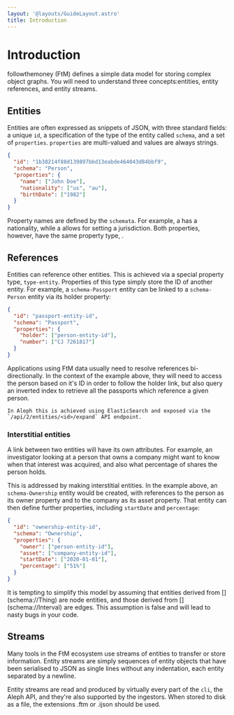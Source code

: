 ```yaml
---
layout: '@layouts/GuideLayout.astro'
title: Introduction
---
```


# Introduction

followthemoney (FtM) defines a simple data model for storing complex object graphs. You will need to understand three concepts:entities, entity references, and entity streams.

## Entities

Entities are often expressed as snippets of JSON, with three standard fields: a unique `id`, a specification of the type of the entity called `schema`, and a set of `properties`. `properties` are multi-valued and values are always strings.

```json
{
  "id": "1b38214f88d139897bbd13eabde464043d84bbf9",
  "schema": "Person",
  "properties": {
    "name": ["John Doe"],
    "nationality": ["us", "au"],
    "birthDate": ["1982"]
  }
}
```

Property names are defined by the `schemata`. For example, a [](schema://Person) has a nationality, while a [](schema://Company) allows for setting a jurisdiction. Both properties, however, have the same property type, [](type://country).

## References

Entities can reference other entities. This is achieved via a special property type, `type-entity`. Properties of this type simply store the ID of another entity. For example, a `schema-Passport` entity can be linked to a `schema-Person` entity via its holder property:

```json
{
  "id": "passport-entity-id",
  "schema": "Passport",
  "properties": {
    "holder": ["person-entity-id"],
    "number": ["CJ 7261817"]
  }
}
```

<Callout emoji="ℹ️">
    Applications using FtM data usually need to resolve references bi-directionally. In the context of the example above, they will need to access the person based on it's ID in order to follow the holder link, but also query an inverted index to retrieve all the passports which reference a given person.

    In Aleph this is achieved using ElasticSearch and exposed via the `/api/2/entities/<id>/expand` API endpoint.

</Callout>

### Interstitial entities

A link between two entities will have its own attributes. For example, an investigator looking at a person that owns a company might want to know when that interest was acquired, and also what percentage of shares the person holds.

This is addressed by making interstitial entities. In the example above, an `schema-Ownership` entity would be created, with references to the person as its owner property and to the company as its asset property. That entity can then define further properties, including `startDate` and `percentage`:

```json
{
  "id": "ownership-entity-id",
  "schema": "Ownership",
  "properties": {
    "owner": ["person-entity-id"],
    "asset": ["company-entity-id"],
    "startDate": ["2020-01-01"],
    "percentage": ["51%"]
  }
}
```

<Callout emoji="⚠️">
  It is tempting to simplify this model by assuming that entities derived from
  [](schema://Thing) are node entities, and those derived from [](schema://Interval) are
  edges. This assumption is false and will lead to nasty bugs in your code.
</Callout>

## Streams

Many tools in the FtM ecosystem use streams of entities to transfer or store information. Entity streams are simply sequences of entity objects that have been serialised to JSON as single lines without any indentation, each entity separated by a newline.

Entity streams are read and produced by virtually every part of the `cli`, the Aleph API, and they're also supported by the ingestors. When stored to disk as a file, the extensions .ftm or .ijson should be used.
